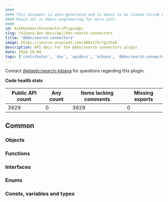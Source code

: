 ```yaml
---
####
#### This document is auto-generated and is meant to be viewed inside our experimental, new docs system.
#### Reach out in #docs-engineering for more info.
####
id: kibKbnSearchConnectorsPluginApi
slug: /kibana-dev-docs/api/kbn-search-connectors
title: "@kbn/search-connectors"
image: https://source.unsplash.com/400x175/?github
description: API docs for the @kbn/search-connectors plugin
date: 2024-10-04
tags: ['contributor', 'dev', 'apidocs', 'kibana', '@kbn/search-connectors']
---
```




Contact [@elastic/search-kibana](https://github.com/orgs/elastic/teams/search-kibana) for questions regarding this plugin.

**Code health stats**

| Public API count  | Any count | Items lacking comments | Missing exports |
|-------------------|-----------|------------------------|-----------------|
| 3929 | 0 | 3929 | 0 |

## Common

### Objects
<DocDefinitionList data={kbnSearchConnectorsObj.common.objects}/>

### Functions
<DocDefinitionList data={kbnSearchConnectorsObj.common.functions}/>

### Interfaces
<DocDefinitionList data={kbnSearchConnectorsObj.common.interfaces}/>

### Enums
<DocDefinitionList data={kbnSearchConnectorsObj.common.enums}/>

### Consts, variables and types
<DocDefinitionList data={kbnSearchConnectorsObj.common.misc}/>

